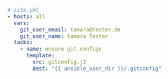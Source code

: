 <CodeSurferLayout>

```yaml 3:5 subtitle="define variable inside playbook"
# site.yml
- hosts: all
  vars:
    git_user_email: tamara@tester.de
    git_user_name: tamara Tester
  tasks:
    - name: ensure git configs
      template:
        src: gitconfig.j2
        dest: "{{ ansible_user_dir }}/.gitconfig"
```

```diff 7:10 subtitle="ensure parsed template on remote"
```

</CodeSurferLayout>
